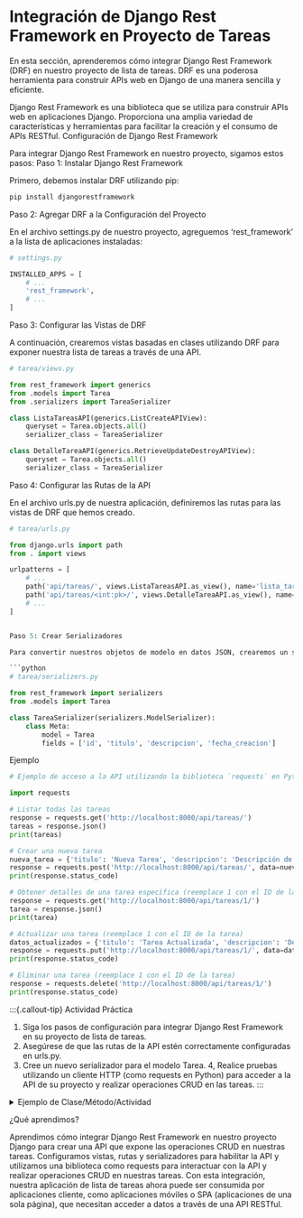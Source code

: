 # Integración de Django Rest Framework en Proyecto de Tareas

En esta sección, aprenderemos cómo integrar Django Rest Framework (DRF) en nuestro proyecto de lista de tareas. DRF es una poderosa herramienta para construir APIs web en Django de una manera sencilla y eficiente.

Django Rest Framework es una biblioteca que se utiliza para construir APIs web en aplicaciones Django. Proporciona una amplia variedad de características y herramientas para facilitar la creación y el consumo de APIs RESTful. Configuración de Django Rest Framework

Para integrar Django Rest Framework en nuestro proyecto, sigamos estos pasos: Paso 1: Instalar Django Rest Framework

Primero, debemos instalar DRF utilizando pip:

``` bash
pip install djangorestframework
```

Paso 2: Agregar DRF a la Configuración del Proyecto

En el archivo settings.py de nuestro proyecto, agreguemos 'rest_framework' a la lista de aplicaciones instaladas:

``` python
# settings.py

INSTALLED_APPS = [
    # ...
    'rest_framework',
    # ...
]

```

Paso 3: Configurar las Vistas de DRF

A continuación, crearemos vistas basadas en clases utilizando DRF para exponer nuestra lista de tareas a través de una API.

``` python
# tarea/views.py

from rest_framework import generics
from .models import Tarea
from .serializers import TareaSerializer

class ListaTareasAPI(generics.ListCreateAPIView):
    queryset = Tarea.objects.all()
    serializer_class = TareaSerializer

class DetalleTareaAPI(generics.RetrieveUpdateDestroyAPIView):
    queryset = Tarea.objects.all()
    serializer_class = TareaSerializer
```

Paso 4: Configurar las Rutas de la API

En el archivo urls.py de nuestra aplicación, definiremos las rutas para las vistas de DRF que hemos creado.

``` python
# tarea/urls.py

from django.urls import path
from . import views

urlpatterns = [
    # ...
    path('api/tareas/', views.ListaTareasAPI.as_view(), name='lista_tareas_api'),
    path('api/tareas/<int:pk>/', views.DetalleTareaAPI.as_view(), name='detalle_tarea_api'),
    # ...
]


Paso 5: Crear Serializadores

Para convertir nuestros objetos de modelo en datos JSON, crearemos un serializador en la aplicación.

```python
# tarea/serializers.py

from rest_framework import serializers
from .models import Tarea

class TareaSerializer(serializers.ModelSerializer):
    class Meta:
        model = Tarea
        fields = ['id', 'titulo', 'descripcion', 'fecha_creacion']
```

Ejemplo

``` python
# Ejemplo de acceso a la API utilizando la biblioteca `requests` en Python

import requests

# Listar todas las tareas
response = requests.get('http://localhost:8000/api/tareas/')
tareas = response.json()
print(tareas)

# Crear una nueva tarea
nueva_tarea = {'titulo': 'Nueva Tarea', 'descripcion': 'Descripción de la nueva tarea'}
response = requests.post('http://localhost:8000/api/tareas/', data=nueva_tarea)
print(response.status_code)

# Obtener detalles de una tarea específica (reemplace 1 con el ID de la tarea)
response = requests.get('http://localhost:8000/api/tareas/1/')
tarea = response.json()
print(tarea)

# Actualizar una tarea (reemplace 1 con el ID de la tarea)
datos_actualizados = {'titulo': 'Tarea Actualizada', 'descripcion': 'Descripción actualizada'}
response = requests.put('http://localhost:8000/api/tareas/1/', data=datos_actualizados)
print(response.status_code)

# Eliminar una tarea (reemplace 1 con el ID de la tarea)
response = requests.delete('http://localhost:8000/api/tareas/1/')
print(response.status_code)
```

:::{.callout-tip} Actividad Práctica

1.  Siga los pasos de configuración para integrar Django Rest Framework en su proyecto de lista de tareas.
2.  Asegúrese de que las rutas de la API estén correctamente configuradas en urls.py.
3.  Cree un nuevo serializador para el modelo Tarea. 4, Realice pruebas utilizando un cliente HTTP (como requests en Python) para acceder a la API de su proyecto y realizar operaciones CRUD en las tareas. :::

<details>

<summary>Ejemplo de Clase/Método/Actividad</summary>

Resumen:

Resumen del ejemplo o actividad.

Resolución:

Código o pasos para resolver el ejemplo o actividad.

Explicación:

Explicación de cómo funciona la resolución o el ejemplo.

</details>

¿Qué aprendimos?

Aprendimos cómo integrar Django Rest Framework en nuestro proyecto Django para crear una API que expone las operaciones CRUD en nuestras tareas. Configuramos vistas, rutas y serializadores para habilitar la API y utilizamos una biblioteca como requests para interactuar con la API y realizar operaciones CRUD en nuestras tareas. Con esta integración, nuestra aplicación de lista de tareas ahora puede ser consumida por aplicaciones cliente, como aplicaciones móviles o SPA (aplicaciones de una sola página), que necesitan acceder a datos a través de una API RESTful.